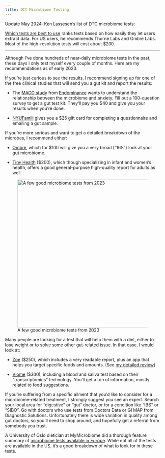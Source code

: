 ```yaml
---
title: DIY Microbiome Testing
---
```


Update May 2024:
Ken Lassesen's list of DTC microbiome tests:

[Which tests are best to use](https://blog.microbiomeprescription.com/which-tests-are-best-to-use/) ranks tests based on how easily they let users extract data. For US users, he recommends Thorne Labs and Ombre Labs. Most of the high-resolution tests will cost about \$200.

***

Although I've done hundreds of near-daily microbiome tests in the past, these days I only test myself every couple of months. Here are my recommendations as of early 2023.

If you're just curious to see the results, I recommend signing up for one of the free clinical studies that will send you a gut kit and report the results:

-   The [MACO study](https://www.endominance.com/maco_study/) from [Endominance](https://www.endominance.com/about-us/) wants to understand the relationship between the microbiome and anxiety. Fill out a 100-question survey to get a gut test kit. They'll pay you \$40 and give you your results when you're done.

-   [NYUFamili](http://nyufamili.org/) gives you a \$25 gift card for completing a questionnaire and emailing a gut sample.

If you're more serious and want to get a detailed breakdown of the microbes, I recommend either:

-   [Ombre](https://www.ombrelab.com/), which for \$100 will give you a very broad ("16S") look at your gut microbiome.

-   [Tiny Health](https://www.tinyhealth.com/) (\$200), which though specializing in infant and women's health, offers a good general-purpose high-quality report for adults as well. 

![A few good microbiome tests from 2023](/assets/images/assets/GutMicrobiomeTests2023.jpg){width="480"}

Many people are looking for a test that will help them with a diet, either to lose weight or to solve some other gut-related issue. In that case, I would look at:

-   [Zoe](https://joinzoe.com/) (\$250), which includes a very readable report, plus an app that helps you target specific foods and amounts. (See [my detailed review](https://proto.life/2020/10/let-your-gut-be-your-guide/))

-   [Viome](https://www.viome.com/) (\$300), including a blood and saliva test based on their "transcriptomics" technology. You'll get a ton of information, mostly related to food suggestions. 

If you're suffering from a specific ailment that you'd like to consider for a microbiome-related treatment, I strongly suggest you see an expert. Search your local area for "digestive" or "gut" doctor, or for a condition like "IBS" or "SIBO". Go with doctors who use tests from Doctors Data or GI MAP from Diagnostic Solutions. Unfortunately there is wide variation in quality among gut doctors, so you'll need to shop around, and hopefully get a referral from somebody you trust.

A University of Oslo dietician at MyMicrobiome did a thorough feature summary of [microbiome tests available in Europe](https://www.mymicrobiome.info/en/gut-microbiome-test-kits-2022). While not all of the tests are available in the US, it's a good breakdown of what to look for in these tests.
